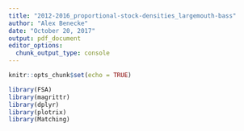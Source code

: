 ```yaml
---
title: "2012-2016_proportional-stock-densities_largemouth-bass"
author: "Alex Benecke"
date: "October 20, 2017"
output: pdf_document
editor_options: 
  chunk_output_type: console
---
```


```r
knitr::opts_chunk$set(echo = TRUE)

library(FSA)
library(magrittr)
library(dplyr)
library(plotrix)
library(Matching)
```

```r

```





